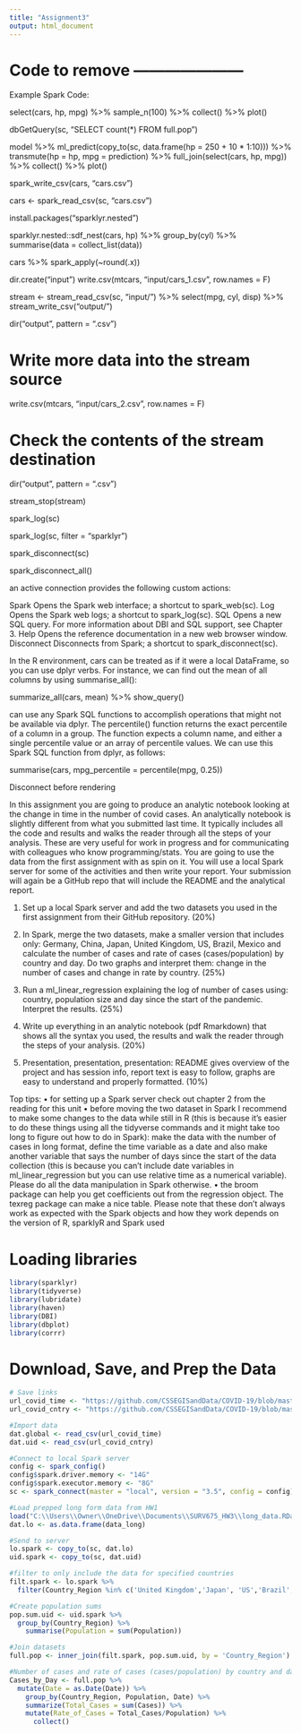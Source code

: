 ```yaml
---
title: "Assignment3"
output: html_document
---
```




# Code to remove ---------------------
Example Spark Code: 

select(cars, hp, mpg) %>%
  sample_n(100) %>%
  collect() %>%
  plot()

dbGetQuery(sc, "SELECT count(*) FROM full.pop")

model %>%
  ml_predict(copy_to(sc, data.frame(hp = 250 + 10 * 1:10))) %>%
  transmute(hp = hp, mpg = prediction) %>%
  full_join(select(cars, hp, mpg)) %>%
  collect() %>%
  plot()

spark_write_csv(cars, "cars.csv")

cars <- spark_read_csv(sc, "cars.csv")

install.packages("sparklyr.nested")

sparklyr.nested::sdf_nest(cars, hp) %>%
  group_by(cyl) %>%
  summarise(data = collect_list(data)) 
  
cars %>% spark_apply(~round(.x)) 

dir.create("input")
write.csv(mtcars, "input/cars_1.csv", row.names = F)

stream <- stream_read_csv(sc, "input/") %>%
    select(mpg, cyl, disp) %>%
    stream_write_csv("output/")
    
dir("output", pattern = ".csv") 

# Write more data into the stream source
write.csv(mtcars, "input/cars_2.csv", row.names = F) 

# Check the contents of the stream destination
dir("output", pattern = ".csv") 

stream_stop(stream) 

spark_log(sc) 

spark_log(sc, filter = "sparklyr")

spark_disconnect(sc) 

spark_disconnect_all() 

an active connection provides the following custom actions:

Spark
Opens the Spark web interface; a shortcut to spark_web(sc).
Log
Opens the Spark web logs; a shortcut to spark_log(sc).
SQL
Opens a new SQL query. For more information about DBI and SQL support, see Chapter 3.
Help
Opens the reference documentation in a new web browser window.
Disconnect
Disconnects from Spark; a shortcut to spark_disconnect(sc).

In the R environment, cars can be treated as if it were a local DataFrame, so you can use dplyr verbs. For instance, we can find out the mean of all columns by using summarise_all():

summarize_all(cars, mean) %>% show_query() 

can use any Spark SQL functions to accomplish operations that might not be available via dplyr. 
The percentile() function returns the exact percentile of a column in a group. The function expects a column name, and either a single percentile value or an array of percentile values. We can use this Spark SQL function from dplyr, as follows:

summarise(cars, mpg_percentile = percentile(mpg, 0.25))




Disconnect before rendering




#########################################################################################################
In this assignment you are going to produce an analytic notebook looking at the change in time in the
number of covid cases. An analytically notebook is slightly different from what you submitted last time. It
typically includes all the code and results and walks the reader through all the steps of your analysis. These
are very useful for work in progress and for communicating with colleagues who know programming/stats.
You are going to use the data from the first assignment with as spin on it. You will use a local Spark server
for some of the activities and then write your report.
Your submission will again be a GitHub repo that will include the README and the analytical
report.



1. Set up a local Spark server and add the two datasets you used in the first assignment from their GitHub
repository. (20%)

2. In Spark, merge the two datasets, make a smaller version that includes only: Germany, China,
Japan, United Kingdom, US, Brazil, Mexico and calculate the number of cases and rate of cases
(cases/population) by country and day. Do two graphs and interpret them: change in the number of
cases and change in rate by country. (25%)

3. Run a ml_linear_regression explaining the log of number of cases using: country, population size
and day since the start of the pandemic. Interpret the results. (25%)

4. Write up everything in an analytic notebook (pdf Rmarkdown) that shows all the syntax you used,
the results and walk the reader through the steps of your analysis. (20%)

5. Presentation, presentation, presentation: README gives overview of the project and has session info,
report text is easy to follow, graphs are easy to understand and properly formatted. (10%)



Top tips:
• for setting up a Spark server check out chapter 2 from the reading for this unit
• before moving the two dataset in Spark I recommend to make some changes to the data while still in
R (this is because it’s easier to do these things using all the tidyverse commands and it might take too
long to figure out how to do in Spark): make the data with the number of cases in long format, define
the time variable as a date and also make another variable that says the number of days since the start
of the data collection (this is because you can’t include date variables in ml_linear_regression but
you can use relative time as a numerical variable). Please do all the data manipulation in Spark
otherwise.
• the broom package can help you get coefficients out from the regression object. The texreg package
can make a nice table. Please note that these don’t always work as expected with the Spark objects
and how they work depends on the version of R, sparklyR and Spark used


# Loading libraries
```r
library(sparklyr)
library(tidyverse)
library(lubridate)
library(haven)
library(DBI)
library(dbplot)
library(corrr)
```

# Download, Save, and Prep the Data
```r
# Save links
url_covid_time <- "https://github.com/CSSEGISandData/COVID-19/blob/master/csse_covid_19_data/csse_covid_19_time_series/time_series_covid19_confirmed_global.csv?raw=true"
url_covid_cntry <- "https://github.com/CSSEGISandData/COVID-19/blob/master/csse_covid_19_data/UID_ISO_FIPS_LookUp_Table.csv?raw=true"

#Import data
dat.global <- read_csv(url_covid_time)
dat.uid <- read_csv(url_covid_cntry)

#Connect to local Spark server
config <- spark_config() 
config$spark.driver.memory <- "14G"
config$spark.executor.memory <- "8G"
sc <- spark_connect(master = "local", version = "3.5", config = config)

#Load prepped long form data from HW1
load("C:\\Users\\Owner\\OneDrive\\Documents\\SURV675_HW3\\long_data.RData")
dat.lo <- as.data.frame(data_long)

#Send to server
lo.spark <- copy_to(sc, dat.lo)
uid.spark <- copy_to(sc, dat.uid)

#filter to only include the data for specified countries
filt.spark <- lo.spark %>% 
  filter(Country_Region %in% c('United Kingdom','Japan', 'US','Brazil', 'Mexico'))

#Create population sums
pop.sum.uid <- uid.spark %>% 
  group_by(Country_Region) %>% 
    summarise(Population = sum(Population)) 

#Join datasets
full.pop <- inner_join(filt.spark, pop.sum.uid, by = 'Country_Region')

#Number of cases and rate of cases (cases/population) by country and day
Cases_by_Day <- full.pop %>% 
  mutate(Date = as.Date(Date)) %>% 
    group_by(Country_Region, Population, Date) %>%
    summarize(Total_Cases = sum(Cases)) %>% 
    mutate(Rate_of_Cases = Total_Cases/Population) %>% 
      collect()
```



